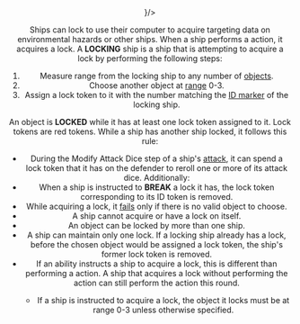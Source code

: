 <Header title="lock" icon={<Lock/>}/>

Ships can lock to use their computer to acquire targeting data on
environmental hazards or other ships. When a ship performs a <Lock/> action, it
acquires a lock. A **LOCKING** ship is a ship that is attempting to acquire a lock
by performing the following steps:

1. Measure range from the locking ship to any number of [objects](/article/Objects).
2. Choose another object at [range](/article/Range) 0-3.
3. Assign a lock token to it with the number matching the [ID marker](/article/Id_Marker) of the
locking ship.

An object is **LOCKED** while it has at least one lock token assigned to it. Lock
tokens are red tokens. While a ship has another ship locked, it follows this rule:

* During the Modify Attack Dice step of a ship's [attack](/article/Attack), it can spend a lock
token that it has on the defender to reroll one or more of its attack dice.
Additionally:
* When a ship is instructed to **BREAK** a lock it has, the lock token
corresponding to its ID token is removed.
* While acquiring a lock, it [fails](/article/Fail) only if there is no valid object to choose.
* A ship cannot acquire or have a lock on itself.
* An object can be locked by more than one ship.
* A ship can maintain only one lock. If a locking ship already has a lock,
before the chosen object would be assigned a lock token, the ship's former
lock token is removed.
* If an ability instructs a ship to acquire a lock, this is different than
performing a <Lock/> action. A ship that acquires a lock without performing the
action can still perform the <Lock/> action this round.
    + If a ship is instructed to acquire a lock, the object it locks must be at
    range 0-3 unless otherwise specified.